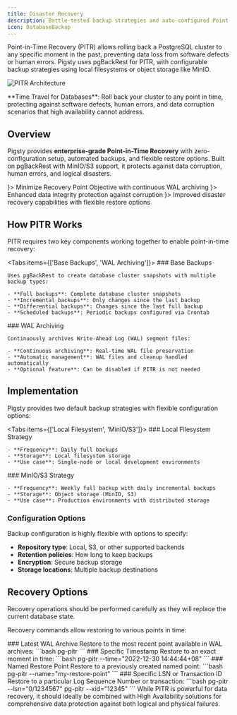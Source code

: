 ```yaml
---
title: Disaster Recovery
description: Battle-tested backup strategies and auto-configured Point-in-Time Recovery
icon: DatabaseBackup
---
```



Point-in-Time Recovery (PITR) allows rolling back a PostgreSQL cluster to any specific moment in the past, preventing data loss from software defects or human errors. Pigsty uses pgBackRest for PITR, with configurable backup strategies using local filesystems or object storage like MinIO.

![PITR Architecture](https://pigsty.io/img/pigsty/pitr.png)

<Callout type="info">
**Time Travel for Databases**: Roll back your cluster to any point in time, protecting against software defects, human errors, and data corruption scenarios that high availability cannot address.
</Callout>

## Overview

Pigsty provides **enterprise-grade Point-in-Time Recovery** with zero-configuration setup, automated backups, and flexible restore options. Built on pgBackRest with MinIO/S3 support, it protects against data corruption, human errors, and logical disasters.

<Cards>
  <Card title="Reduced RPO" icon={<Clock className="text-amber-600"/>}>
    Minimize Recovery Point Objective with continuous WAL archiving
  </Card>
  <Card title="Data Integrity" icon={<Shield className="text-blue-600"/>}>
    Enhanced data integrity protection against corruption
  </Card>
  <Card title="Disaster Recovery" icon={<Archive className="text-green-600"/>}>
    Improved disaster recovery capabilities with flexible restore options
  </Card>
</Cards>

## How PITR Works

PITR requires two key components working together to enable point-in-time recovery:

<Tabs items={['Base Backups', 'WAL Archiving']}>
  <Tab value="Base Backups">
    ### Base Backups
    
    Uses pgBackRest to create database cluster snapshots with multiple backup types:
    
    - **Full backups**: Complete database cluster snapshots
    - **Incremental backups**: Only changes since the last backup
    - **Differential backups**: Changes since the last full backup
    - **Scheduled backups**: Periodic backups configured via Crontab
  </Tab>
  
  <Tab value="WAL Archiving">
    ### WAL Archiving
    
    Continuously archives Write-Ahead Log (WAL) segment files:
    
    - **Continuous archiving**: Real-time WAL file preservation
    - **Automatic management**: WAL files and cleanup handled automatically
    - **Optional feature**: Can be disabled if PITR is not needed
  </Tab>
</Tabs>

## Implementation

Pigsty provides two default backup strategies with flexible configuration options:

<Tabs items={['Local Filesystem', 'MinIO/S3']}>
  <Tab value="Local Filesystem">
    ### Local Filesystem Strategy
    
    - **Frequency**: Daily full backups
    - **Storage**: Local filesystem storage
    - **Use case**: Single-node or local development environments
  </Tab>
  
  <Tab value="MinIO/S3">
    ### MinIO/S3 Strategy
    
    - **Frequency**: Weekly full backup with daily incremental backups
    - **Storage**: Object storage (MinIO, S3)
    - **Use case**: Production environments with distributed storage
  </Tab>
</Tabs>

### Configuration Options

Backup configuration is highly flexible with options to specify:

- **Repository type**: Local, S3, or other supported backends
- **Retention policies**: How long to keep backups
- **Encryption**: Secure backup storage
- **Storage locations**: Multiple backup destinations

## Recovery Options

<Callout type="warning">
Recovery operations should be performed carefully as they will replace the current database state.
</Callout>

Recovery commands allow restoring to various points in time:

<Steps>
  <Step>
    ### Latest WAL Archive
    Restore to the most recent point available in WAL archives:
    ```bash
    pg-pitr
    ```
  </Step>
  
  <Step>
    ### Specific Timestamp
    Restore to an exact moment in time:
    ```bash
    pg-pitr --time="2022-12-30 14:44:44+08"
    ```
  </Step>
  
  <Step>
    ### Named Restore Point
    Restore to a previously created named point:
    ```bash
    pg-pitr --name="my-restore-point"
    ```
  </Step>
  
  <Step>
    ### Specific LSN or Transaction ID
    Restore to a particular Log Sequence Number or transaction:
    ```bash
    pg-pitr --lsn="0/1234567"
    pg-pitr --xid="12345"
    ```
  </Step>
</Steps>

<Callout type="info">
While PITR is powerful for data recovery, it should ideally be combined with High Availability solutions for comprehensive data protection against both logical and physical failures.
</Callout>
